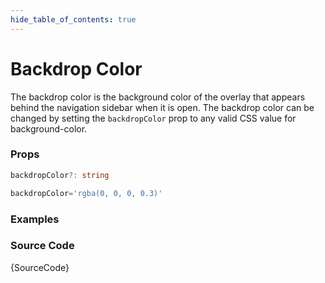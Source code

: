 ```yaml
---
hide_table_of_contents: true
---
```



# Backdrop Color

The backdrop color is the background color of the overlay that appears behind the navigation sidebar when it is open. The backdrop color can be changed by setting the `backdropColor` prop to any valid CSS value for background-color.

### Props

```ts noCopy
backdropColor?: string
```

```ts noCopy title='Default Value'
backdropColor='rgba(0, 0, 0, 0.3)'
```

### Examples

<IframeWindow url='http://localhost:3000/menu-examples/vertical-menu/vertical-nav/backdrop-color' />

### Source Code

<TsToJsCodeSnippet>{SourceCode}</TsToJsCodeSnippet>

